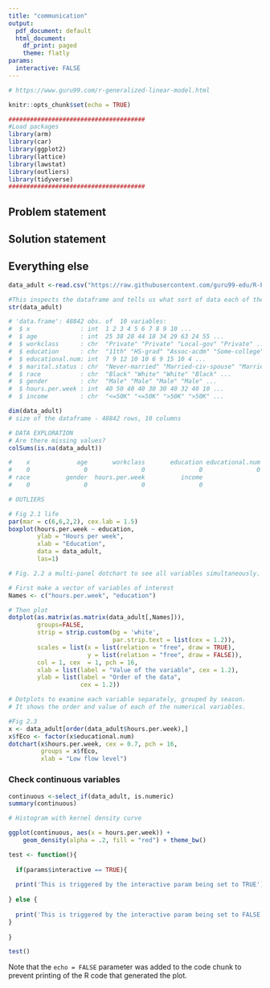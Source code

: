 ```yaml
---
title: "communication"
output: 
  pdf_document: default
  html_document:
    df_print: paged
    theme: flatly
params:
  interactive: FALSE
---
```


```r

# https://www.guru99.com/r-generalized-linear-model.html

knitr::opts_chunk$set(echo = TRUE)

######################################
#Load packages
library(arm)
library(car)
library(ggplot2)
library(lattice)
library(lawstat)
library(outliers)
library(tidyverse)
######################################
```

## Problem statement

## Solution statement

## Everything else



```r

data_adult <-read.csv("https://raw.githubusercontent.com/guru99-edu/R-Programming/master/adult.csv")

#This inspects the dataframe and tells us what sort of data each of the columns are 
str(data_adult)

# 'data.frame':	48842 obs. of  10 variables:
#  $ x              : int  1 2 3 4 5 6 7 8 9 10 ...
#  $ age            : int  25 38 28 44 18 34 29 63 24 55 ...
#  $ workclass      : chr  "Private" "Private" "Local-gov" "Private" ...
#  $ education      : chr  "11th" "HS-grad" "Assoc-acdm" "Some-college" ...
#  $ educational.num: int  7 9 12 10 10 6 9 15 10 4 ...
#  $ marital.status : chr  "Never-married" "Married-civ-spouse" "Married-civ-spouse" "Married-civ-spouse" ...
#  $ race           : chr  "Black" "White" "White" "Black" ...
#  $ gender         : chr  "Male" "Male" "Male" "Male" ...
#  $ hours.per.week : int  40 50 40 40 30 30 40 32 40 10 ...
#  $ income         : chr  "<=50K" "<=50K" ">50K" ">50K" ...

dim(data_adult)
# size of the dataframe - 48842 rows, 10 columns

# DATA EXPLORATION
# Are there missing values?
colSums(is.na(data_adult))

#    x             age       workclass       education educational.num  marital.status 
#    0               0               0               0               0               0 
# race          gender  hours.per.week          income 
#    0               0               0               0 

# OUTLIERS

# Fig 2.1 life
par(mar = c(6,6,2,2), cex.lab = 1.5)
boxplot(hours.per.week ~ education, 
        ylab = "Hours per week",
        xlab = "Education",
        data = data_adult, 
        las=1)

# Fig. 2.2 a multi-panel dotchart to see all variables simultaneously.

# First make a vector of variables of interest
Names <- c("hours.per.week", "education")

# Then plot
dotplot(as.matrix(as.matrix(data_adult[,Names])),
        groups=FALSE,
        strip = strip.custom(bg = 'white',
                             par.strip.text = list(cex = 1.2)),
        scales = list(x = list(relation = "free", draw = TRUE),
                      y = list(relation = "free", draw = FALSE)),
        col = 1, cex  = 1, pch = 16,
        xlab = list(label = "Value of the variable", cex = 1.2),
        ylab = list(label = "Order of the data", 
                    cex = 1.2))

# Dotplots to examine each variable separately, grouped by season.
# It shows the order and value of each of the numerical variables.

#Fig 2.3
x <- data_adult[order(data_adult$hours.per.week),]
x$fEco <- factor(x$educational.num)
dotchart(x$hours.per.week, cex = 0.7, pch = 16, 
         groups = x$fEco,
         xlab = "Low flow level")

```

### Check continuous variables

```r

continuous <-select_if(data_adult, is.numeric)
summary(continuous)

```
```r

# Histogram with kernel density curve

ggplot(continuous, aes(x = hours.per.week)) +
    geom_density(alpha = .2, fill = "red") + theme_bw()
```

```r


test <- function(){
  
  if(params$interactive == TRUE){
    
  print('This is triggered by the interactive param being set to TRUE')
    
} else {
  
  print('This is triggered by the interactive param being set to FALSE')
}
  
}

test()

```

Note that the `echo = FALSE` parameter was added to the code chunk to prevent printing of the R code that generated the plot.

